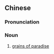 ==Chinese==
{{zh-forms|type=21}}

===Pronunciation===
{{zh-pron
|m=tiāntángjiāo
|c=tin1 tong4 ziu1
|cat=n
}}

===Noun===
{{zh-noun}}

# [[grains of paradise]]